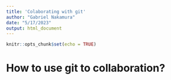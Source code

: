```yaml
---
title: 'Colaborating with git'
author: "Gabriel Nakamura"
date: "5/17/2023"
output: html_document
---
```


```r
knitr::opts_chunk$set(echo = TRUE)
```

# How to use git to collaboration?